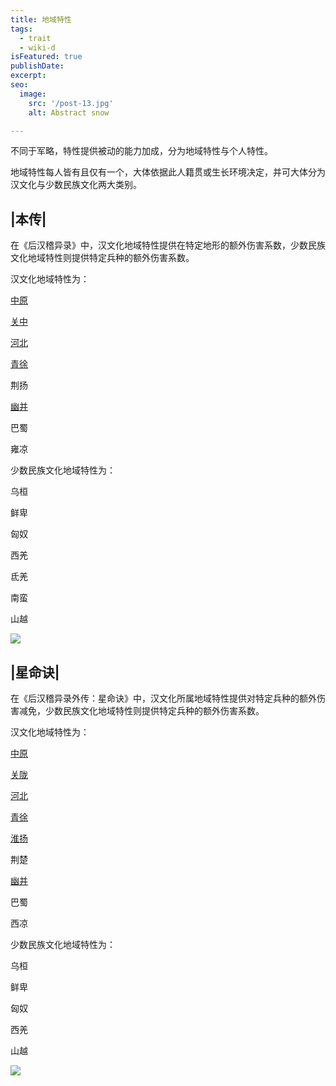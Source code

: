 ```yaml
---
title: 地域特性
tags:
  - trait
  - wiki-d
isFeatured: true
publishDate: 
excerpt: 
seo:
  image:
    src: '/post-13.jpg'
    alt: Abstract snow

---
```


不同于军略，特性提供被动的能力加成，分为地域特性与个人特性。

地域特性每人皆有且仅有一个，大体依据此人籍贯或生长环境决定，并可大体分为汉文化与少数民族文化两大类别。

## |本传|

在《后汉稽异录》中，汉文化地域特性提供在特定地形的额外伤害系数，少数民族文化地域特性则提供特定兵种的额外伤害系数。

汉文化地域特性为：

<a href='../trait_zhongyuan'>中原</a><div></div>

<a href='../trait_guanzhong'>关中</a><div></div>

<a href='../trait_hebei'>河北</a><div></div>

<a href='../trait_qingxu'>青徐</a><div></div>

荆扬

<a href='../trait_youbing'>幽并</a>

巴蜀

雍凉

少数民族文化地域特性为：

乌桓

鲜卑

匈奴

西羌

氐羌

南蛮

山越

<img src='/image/Region_Base.png' />

## |星命诀|

在《后汉稽异录外传：星命诀》中，汉文化所属地域特性提供对特定兵种的额外伤害减免，少数民族文化地域特性则提供特定兵种的额外伤害系数。

汉文化地域特性为：

<a href='../trait_zhongyuan'>中原</a><div></div>

<a href='../trait_guanzhong'>关陇</a><div></div>

<a href='../trait_hebei'>河北</a><div></div>

<a href='../trait_qingxu'>青徐</a><div></div>

<a href='../trait_huaiyang'>淮扬</a><div></div>

荆楚

<a href='../trait_youbing'>幽并</a>

巴蜀

西凉

少数民族文化地域特性为：

乌桓

鲜卑

匈奴

西羌

山越

<img src='/image/Region_DLC.png' />